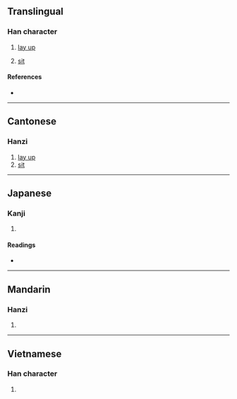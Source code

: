 {{character info}}
==Translingual==

===Han character===
{{Han char|rn=64|rad=手|as=09|sn=12|four=|canj=QJCK|ids=⿰扌突}}

# {{lb|mul|Cantonese}} [[lay up]]
# [[sit]]

====References====
* {{Han ref|kx=0444.040|dkj=12388|dj=0795.030|hdz=31924.060|uh=63EC|ud=25580}}

----

==Cantonese==

===Hanzi===
{{yue-hanzi|jyut=[[dat1]]|y=dat1}}

# [[lay up]]
# [[sit]]

----

==Japanese==

===Kanji===
{{ja-kanji|grade=|rs=手09}}

# {{rfdef|ja|sort=手09}}

====Readings====
* {{ja-readings|on=[[とつ]] (totsu), [[どち]] (dochi)|kun=[[つく]] (tsuku), [[こする]] (kosuru), [[ふれる]] (fureru)}}

----

==Mandarin==

===Hanzi===
{{cmn-hanzi|pin=[[tú]] ([[tu2]])|wg=t'u<sup>2</sup>}}

# {{rfdef|cmn|sort=手09}}

----

==Vietnamese==

===Han character===
{{vi-readings|reading=dụt|rs=手09}}

# {{rfdef|vi|sort=手09}}